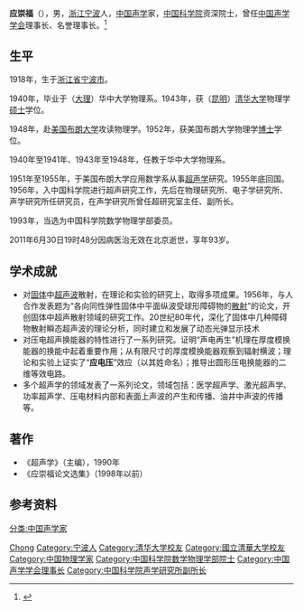 '''应崇福'''（{{bd|1918年||2011年|6月30日}}），男，[[浙江|浙江]][[宁波|宁波]]人，[[中华人民共和国|中国]][[声学|声学]]家，[[中国科学院|中国科学院]]资深院士，曾任[[中国声学学会|中国声学学会]]理事长、名誉理事长。<ref>{{Cite book|title=中华人民共和国资料手册|author=蒋建华等主编|publisher=社会科学文献出版社|year=1999|isbn=|location=北京|pages=}}</ref>

== 生平 ==
1918年，生于[[浙江省|浙江省]][[宁波市|宁波市]]。

1940年，毕业于（[[大理|大理]]）华中大学物理系。1943年，获（[[昆明|昆明]]）[[清华大学|清华大学]]物理学[[硕士|硕士]]学位。

1948年，赴[[美国|美国]][[布朗大学|布朗大学]]攻读物理学。1952年，获美国布朗大学物理学[[博士|博士]]学位。

1940年至1941年、1943年至1948年，任教于华中大学物理系。

1951年至1955年，于美国布朗大学应用数学系从事[[超声学|超声学]]研究。1955年底回国。1956年，入中国科学院进行超声研究工作，先后在物理研究所、电子学研究所、声学研究所任研究员，在声学研究所曾任超研究室主任、副所长。

1993年，当选为中国科学院数学物理学部委员。

2011年6月30日19时48分因病医治无效在北京逝世，享年93岁。

== 学术成就 ==
* 对[[固体|固体]]中[[超声波|超声波]]散射，在理论和实验的研究上，取得多项成果。1956年，与人合作发表题为“各向同性弹性固体中平面纵波受球形障碍物的[[散射|散射]]”的论文，开创固体中超声散射领域的研究工作。20世纪80年代，深化了固体中几种障碍物散射瞬态超声波的理论分析，同时建立和发展了动态光弹显示技术
* 对压电超声换能器的特性进行了一系列研究。证明“声电再生”机理在厚度模换能器的换能中起着重要作用；从有限尺寸的厚度模换能器观察到辐射横波；理论和实验上证实了“'''应电压'''”效应（以其姓命名）；推导出圆形压电换能器的二维等效电路。
* 多个超声学的领域发表了一系列论文，领域包括：医学超声学、激光超声学、功率超声学、压电材料内部和表面上声波的产生和传播、油井中声波的传播等。

== 著作 ==
*《超声学》（主编），1990年
*《应崇福论文选集》（1998年以前）

== 参考资料 ==
{{reflist}}

{{中国科学院数学物理学部院士}}
{{Navboxes
| title  = 应崇福在[[中国声学学会|中国声学学会]]的职务
| list1  =
{{中国声学学会第一届理事会}}
}}

{{Authority control}}
{{DEFAULTSORT:Ying}}
[[Category:應姓|Chong]]
[[Category:宁波人|Category:宁波人]]
[[Category:清华大学校友|Category:清华大学校友]]
[[Category:國立清華大学校友|Category:國立清華大学校友]]
[[分类:中国声学家|分类:中国声学家]]
[[Category:中国物理学家|Category:中国物理学家]]
[[Category:中国科学院数学物理学部院士|Category:中国科学院数学物理学部院士]]
[[Category:中国声学学会理事长|Category:中国声学学会理事长]]
[[Category:中国科学院声学研究所副所长|Category:中国科学院声学研究所副所长]]